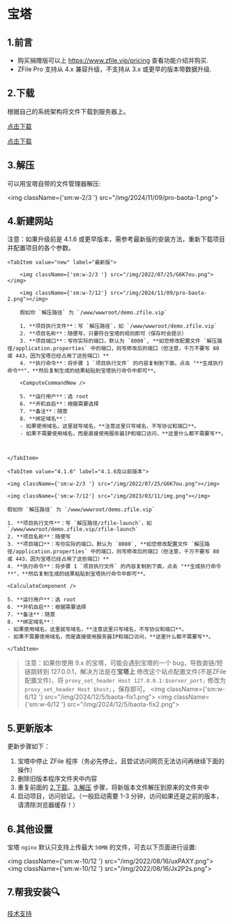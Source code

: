 
# 宝塔

<TOCInline toc={toc} />

## 1.前言

- 购买捐赠版可以上 https://www.zfile.vip/pricing 查看功能介绍并购买.
- ZFile Pro 支持从 4.x 兼容升级，不支持从 3.x 或更早的版本带数据升级.

## 2.下载

根据自己的系统架构将文件下载到服务器上。

<Tabs>
<TabItem value="amd64" label="Linux AMD 64">

[点击下载](https://c.jun6.net/ZFILE-PRO/zfile-pro-release_linux_amd64.tar.gz)

</TabItem>
<TabItem value="arm64" label="Linux ARM 64">

[点击下载](https://c.jun6.net/ZFILE-PRO/zfile-pro-release_linux_arm.tar.gz)

</TabItem>
</Tabs>

## 3.解压

可以用宝塔自带的文件管理器解压:

<img className={'sm:w-2/3 '} src="/img/2024/11/09/pro-baota-1.png"></img>

## 4.新建网站

注意：如果升级前是 4.1.6 或更早版本，需参考最新版的安装方法，重新下载项目并配置项目的各个参数。

<Tabs>

    <TabItem value="new" label="最新版">

        <img className={'sm:w-2/3 '} src="/img/2022/07/25/G6K7ou.png"></img>

        <img className={'sm:w-7/12'} src="/img/2024/11/09/pro-baota-2.png"></img>

        假如你 `解压路径` 为 `/www/wwwroot/demo.zfile.vip`

        1. **项目执行文件**：写 `解压路径`，如 `/www/wwwroot/demo.zfile.vip`
        2. **项目名称**：随便写，只要符合宝塔的规则即可（保存时会提示）
        3. **项目端口**：写你实际的端口，默认为 `8080`, **如您修改配置文件 `解压路径/application.properties` 中的端口，则写修改后的端口（但注意，千万不要写 80 或 443，因为宝塔已经占用了这些端口）**
        4. **执行命令**：将步骤 1 `项目执行文件` 的内容复制到下面，点击 "**生成执行命令**"，**然后复制生成的结果粘贴到宝塔执行命令中即可**。

        <ComputeCommandNew />

        5. **运行用户**：选 root
        6. **开机自启**：根据需要选择
        7. **备注**：随意
        8. **绑定域名**：
        - 如果使用域名，这里就写域名，**注意这里只写域名，不写协议和端口**。
        - 如果不需要使用域名，而是直接使用服务器IP和端口访问，**这里什么都不需要写**。



    </TabItem>

    <TabItem value="4.1.6" label="4.1.6及以前版本">

    <img className={'sm:w-2/3 '} src="/img/2022/07/25/G6K7ou.png"></img>

    <img className={'sm:w-7/12'} src="/img/2023/03/11/img.png"></img>

    假如你 `解压路径` 为 `/www/wwwroot/demo.zfile.vip`

    1. **项目执行文件**：写 `解压路径/zfile-launch`，如 `/www/wwwroot/demo.zfile.vip/zfile-launch`
    2. **项目名称**：随便写
    3. **项目端口**：写你实际的端口，默认为 `8080`, **如您修改配置文件 `解压路径/application.properties` 中的端口，则写修改后的端口（但注意，千万不要写 80 或 443，因为宝塔已经占用了这些端口）**
    4. **执行命令**：将步骤 1 `项目执行文件` 的内容复制到下面，点击 "**生成执行命令**"，**然后复制生成的结果粘贴到宝塔执行命令中即可**。

    <CalculateComponent />

    5. **运行用户**：选 root
    6. **开机自启**：根据需要选择
    7. **备注**：随意
    8. **绑定域名**：
    - 如果使用域名，这里就写域名，**注意这里只写域名，不写协议和端口**。
    - 如果不需要使用域名，而是直接使用服务器IP和端口访问，**这里什么都不需要写**。

    </TabItem>


</Tabs>


> 注意：如果你使用 9.x 的宝塔，可能会遇到宝塔的一个 bug，导致直链/短链跳转到 127.0.0.1，解决方法是在**宝塔上** 修改这个站点配置文件(不是ZFile配置文件)，将 `proxy_set_header Host 127.0.0.1:$server_port;` 修改为 `proxy_set_header Host $host;`，保存即可。
<img className={'sm:w-6/12 '} src="/img/2024/12/5/baota-fix1.png"></img>
<img className={'sm:w-6/12 '} src="/img/2024/12/5/baota-fix2.png"></img>

## 5.更新版本

更新步骤如下：

1. 宝塔中停止 ZFile 程序（务必先停止，且尝试访问网页无法访问再继续下面的操作）
2. 删除旧版本程序文件夹中内容
3. 重复前面的 [2.下载](#2下载)、[3.解压](#3解压) 步骤，将新版本文件解压到原来的文件夹中
3. 启动项目，访问验证。（一般启动需要 1-3 分钟，访问如果还是之前的版本，请清除浏览器缓存！）

## 6.其他设置

宝塔 `nginx` 默认只支持上传最大 `50MB` 的文件，可去以下页面进行设置:

<img className={'sm:w-10/12 '} src="/img/2022/08/16/uxPAXY.png"></img>
<img className={'sm:w-10/12 '} src="/img/2022/08/16/Jx2P2s.png"></img>

## 7.帮我安装🔍
[技术支持](/support/)
